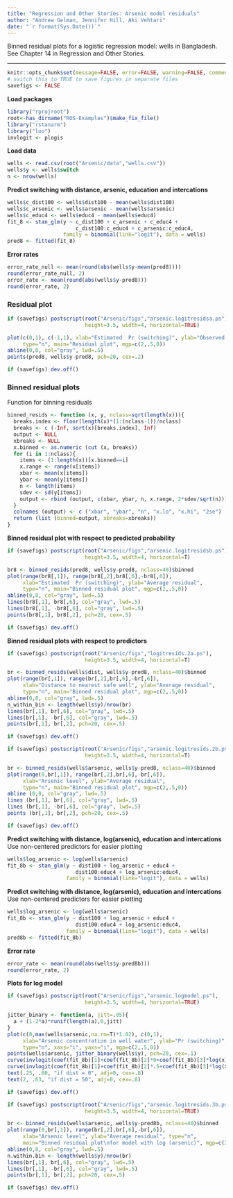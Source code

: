 ```yaml
---
title: "Regression and Other Stories: Arsenic model residuals"
author: "Andrew Gelman, Jennifer Hill, Aki Vehtari"
date: "`r format(Sys.Date())`"
---
```

Binned residual plots for a logistic regression model: wells in
Bangladesh. See Chapter 14 in Regression and Other Stories.

-------------


```r
knitr::opts_chunk$set(message=FALSE, error=FALSE, warning=FALSE, comment=NA)
# switch this to TRUE to save figures in separate files
savefigs <- FALSE
```

**Load packages**

```r
library("rprojroot")
root<-has_dirname("ROS-Examples")$make_fix_file()
library("rstanarm")
library("loo")
invlogit <- plogis
```

**Load data**

```r
wells <- read.csv(root("Arsenic/data","wells.csv"))
wells$y <- wells$switch
n <- nrow(wells)
```

**Predict switching with distance, arsenic, education and intercations**

```r
wells$c_dist100 <- wells$dist100 - mean(wells$dist100)
wells$c_arsenic <- wells$arsenic - mean(wells$arsenic)
wells$c_educ4 <- wells$educ4 - mean(wells$educ4)
fit_8 <- stan_glm(y ~ c_dist100 + c_arsenic + c_educ4 +
                      c_dist100:c_educ4 + c_arsenic:c_educ4,
                  family = binomial(link="logit"), data = wells)
pred8 <- fitted(fit_8)
```

**Error rates**

```r
error_rate_null <- mean(round(abs(wells$y-mean(pred8))))
round(error_rate_null, 2)
error_rate <- mean(round(abs(wells$y-pred8)))
round(error_rate, 2)
```

### Residual plot

```r
if (savefigs) postscript(root("Arsenic/figs","arsenic.logitresidsa.ps"),
                         height=3.5, width=4, horizontal=TRUE)
```
```r
plot(c(0,1), c(-1,1), xlab="Estimated  Pr (switching)", ylab="Observed - estimated",
     type="n", main="Residual plot", mgp=c(2,.5,0))
abline(0,0, col="gray", lwd=.5)
points(pred8, wells$y-pred8, pch=20, cex=.2)
```
```r
if (savefigs) dev.off()
```

### Binned residual plots

Function for binning residuals

```r
binned_resids <- function (x, y, nclass=sqrt(length(x))){
  breaks.index <- floor(length(x)*(1:(nclass-1))/nclass)
  breaks <- c (-Inf, sort(x)[breaks.index], Inf)
  output <- NULL
  xbreaks <- NULL
  x.binned <- as.numeric (cut (x, breaks))
  for (i in 1:nclass){
    items <- (1:length(x))[x.binned==i]
    x.range <- range(x[items])
    xbar <- mean(x[items])
    ybar <- mean(y[items])
    n <- length(items)
    sdev <- sd(y[items])
    output <- rbind (output, c(xbar, ybar, n, x.range, 2*sdev/sqrt(n)))
  }
  colnames (output) <- c ("xbar", "ybar", "n", "x.lo", "x.hi", "2se")
  return (list (binned=output, xbreaks=xbreaks))
}
```

**Binned residual plot with respect to predicted probability**

```r
if (savefigs) postscript(root("Arsenic/figs","arsenic.logitresidsb.ps"),
                         height=3.5, width=4, horizontal=T)
```
```r
br8 <- binned_resids(pred8, wells$y-pred8, nclass=40)$binned
plot(range(br8[,1]), range(br8[,2],br8[,6],-br8[,6]),
     xlab="Estimated  Pr (switching)", ylab="Average residual",
     type="n", main="Binned residual plot", mgp=c(2,.5,0))
abline(0,0, col="gray", lwd=.5)
lines(br8[,1], br8[,6], col="gray", lwd=.5)
lines(br8[,1], -br8[,6], col="gray", lwd=.5)
points(br8[,1], br8[,2], pch=20, cex=.5)
```
```r
if (savefigs) dev.off()
```

**Binned residual plots with respect to predictors**

```r
if (savefigs) postscript(root("Arsenic/figs","logitresids.2a.ps"),
                         height=3.5, width=4, horizontal=T)
```
```r
br <- binned_resids(wells$dist, wells$y-pred8, nclass=40)$binned
plot(range(br[,1]), range(br[,2],br[,6],-br[,6]),
     xlab="Distance to nearest safe well", ylab="Average residual",
     type="n", main="Binned residual plot", mgp=c(2,.5,0))
abline(0,0, col="gray", lwd=.5)
n_within_bin <- length(wells$y)/nrow(br)
lines(br[,1], br[,6], col="gray", lwd=.5)
lines(br[,1], -br[,6], col="gray", lwd=.5)
points(br[,1], br[,2], pch=20, cex=.5)
```
```r
if (savefigs) dev.off()
```
```r
if (savefigs) postscript(root("Arsenic/figs","arsenic.logitresids.2b.ps"),
                         height=3.5, width=4, horizontal=T)
```
```r
br <- binned_resids(wells$arsenic, wells$y-pred8, nclass=40)$binned
plot(range(0,br[,1]), range(br[,2],br[,6],-br[,6]),
     xlab="Arsenic level", ylab="Average residual",
     type="n", main="Binned residual plot", mgp=c(2,.5,0))
abline (0,0, col="gray", lwd=.5)
lines (br[,1], br[,6], col="gray", lwd=.5)
lines (br[,1], -br[,6], col="gray", lwd=.5)
points (br[,1], br[,2], pch=20, cex=.5)
```
```r
if (savefigs) dev.off()
```

**Predict switching with distance, log(arsenic), education and intercations**
Use non-centered predictors for easier plotting

```r
wells$log_arsenic <- log(wells$arsenic)
fit_8b <- stan_glm(y ~ dist100 + log_arsenic + educ4 +
                      dist100:educ4 + log_arsenic:educ4,
                   family = binomial(link="logit"), data = wells)
```

**Predict switching with distance, log(arsenic), education and intercations**
Use non-centered predictors for easier plotting

```r
wells$log_arsenic <- log(wells$arsenic)
fit_8b <- stan_glm(y ~ dist100 + log_arsenic + educ4 +
                      dist100:educ4 + log_arsenic:educ4,
                   family = binomial(link="logit"), data = wells)
pred8b <- fitted(fit_8b)
```

**Error rate**

```r
error_rate <- mean(round(abs(wells$y-pred8b)))
round(error_rate, 2)
```

**Plots for log model**

```r
if (savefigs) postscript(root("Arsenic/figs","arsenic.logmodel.ps"),
                         height=3.5, width=4, horizontal=TRUE)
```
```r
jitter_binary <- function(a, jitt=.05){
  a + (1-2*a)*runif(length(a),0,jitt)
}
plot(c(0,max(wells$arsenic,na.rm=T)*1.02), c(0,1),
     xlab="Arsenic concentration in well water", ylab="Pr (switching)",
     type="n", xaxs="i", yaxs="i", mgp=c(2,.5,0))
points(wells$arsenic, jitter_binary(wells$y), pch=20, cex=.1)
curve(invlogit(coef(fit_8b)[1]+coef(fit_8b)[2]*0+coef(fit_8b)[3]*log(x)+coef(fit_8b)[4]*mean(wells$educ4)+coef(fit_8b)[5]*0*mean(wells$educ4)+coef(fit_8b)[6]*log(x)*mean(wells$educ4)), from=.5, lwd=.5, add=T)
curve(invlogit(coef(fit_8b)[1]+coef(fit_8b)[2]*.5+coef(fit_8b)[3]*log(x)+coef(fit_8b)[4]*mean(wells$educ4)+coef(fit_8b)[5]*.5*mean(wells$educ4)+coef(fit_8b)[6]*log(x)*mean(wells$educ4)), from=.5, lwd=.5, add=T)
text(.25, .80, "if dist = 0", adj=0, cex=.8)
text(2, .63, "if dist = 50", adj=0, cex=.8)
```
```r
if (savefigs) dev.off()

```
```r
if (savefigs) postscript(root("Arsenic/figs","arsenic.logitresids.3b.ps"),
                         height=3.5, width=4, horizontal=TRUE)
```
```r
br <- binned_resids(wells$arsenic, wells$y-pred8b, nclass=40)$binned
plot(range(0,br[,1]), range(br[,2],br[,6],-br[,6]),
     xlab="Arsenic level", ylab="Average residual", type="n",
     main="Binned residual plot\nfor model with log (arsenic)", mgp=c(2,.5,0))
abline(0,0, col="gray", lwd=.5)
n.within.bin <- length(wells$y)/nrow(br)
lines(br[,1], br[,6], col="gray", lwd=.5)
lines(br[,1], -br[,6], col="gray", lwd=.5)
points(br[,1], br[,2], pch=20, cex=.5)
```
```r
if (savefigs) dev.off()
```

